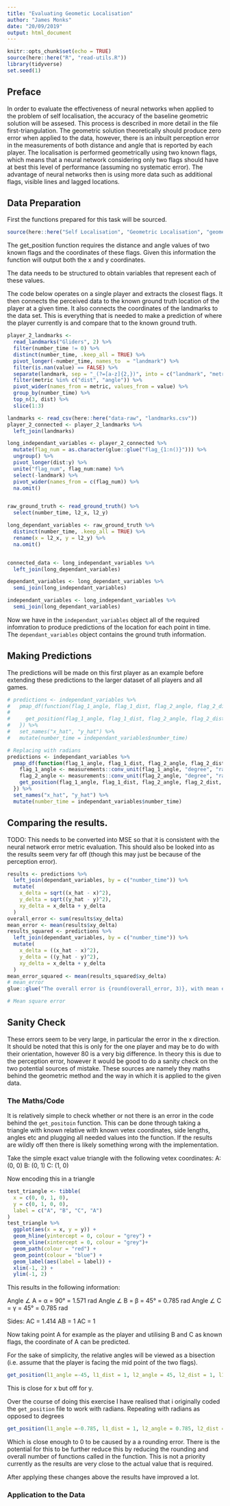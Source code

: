 ```yaml
---
title: "Evaluating Geometic Localisation"
author: "James Monks"
date: "20/09/2019"
output: html_document
---
```


```r
knitr::opts_chunk$set(echo = TRUE)
source(here::here("R", "read-utils.R"))
library(tidyverse)
set.seed(1)
```

## Preface

In order to evaluate the effectiveness of neural networks when applied to the problem of self localisation, the accuracy of the baseline geometric solution will be assesed. This process is described in more detail in the file first-triangulation. The geometric solution theoretically should produce zero error when applied to the data, however, there is an inbuilt perception error in the measurements of both distance and angle that is reported by each player. The localisation is performed geometrically using two known flags, which means that a neural network considering only two flags should have at best this level of performance (assuming no systematic error). The advantage of neural networks then is using more data such as additional flags, visible lines and lagged locations. 

## Data Preparation

First the functions prepared for this task will be sourced.
```r
source(here::here("Self Localisation", "Geometric Localisation", "geometric_self_localisation.R"))
```

The get_position function requires the distance and angle values of two known flags and the coordinates of these flags. Given this information the function will output both the x and y coordinates.

The data needs to be structured to obtain variables that represent each of these values. 

The code below operates on a single player and extracts the closest flags. It then connects the perceived data to the known ground truth location of the player at a given time. It also connects the coordinates of the landmarks to the data set. This is everything that is needed to make a prediction of where the player currently is and compare that to the known ground truth. 
```r
player_2_landmarks <- 
  read_landmarks("Gliders", 2) %>% 
  filter(number_time != 0) %>% 
  distinct(number_time, .keep_all = TRUE) %>% 
  pivot_longer(-number_time, names_to  = "landmark") %>% 
  filter(is.nan(value) == FALSE) %>% 
  separate(landmark, sep = "_(?=[a-z]{2,})", into = c("landmark", "metric")) %>% 
  filter(metric %in% c("dist", "angle")) %>% 
  pivot_wider(names_from = metric, values_from = value) %>% 
  group_by(number_time) %>% 
  top_n(3, dist) %>% 
  slice(1:3) 

landmarks <- read_csv(here::here("data-raw", "landmarks.csv"))
player_2_connected <- player_2_landmarks %>% 
  left_join(landmarks)

long_independant_variables <- player_2_connected %>%
  mutate(flag_num = as.character(glue::glue("flag_{1:n()}"))) %>%
  ungroup() %>%
  pivot_longer(dist:y) %>% 
  unite("flag_num", flag_num:name) %>% 
  select(-landmark) %>% 
  pivot_wider(names_from = c(flag_num)) %>% 
  na.omit()


raw_ground_truth <- read_ground_truth() %>% 
  select(number_time, l2_x, l2_y)

long_dependant_variables <- raw_ground_truth %>%
  distinct(number_time, .keep_all = TRUE) %>% 
  rename(x = l2_x, y = l2_y) %>% 
  na.omit()


connected_data <- long_independant_variables %>% 
  left_join(long_dependant_variables)

dependant_variables <- long_dependant_variables %>% 
  semi_join(long_independant_variables)

independant_variables <- long_independant_variables %>% 
  semi_join(long_dependant_variables)

```


Now we have in the `independant_variables` object all of the required infomration to produce predictions of the location for each point in time. The `dependant_variables` object contains the ground truth information.

## Making Predictions
The predictions will be made on this first player as an example before extending these predictions to the larger dataset of all players and all games. 

```r

# predictions <- independant_variables %>%
#   pmap_df(function(flag_1_angle, flag_1_dist, flag_2_angle, flag_2_dist, flag_1_x, flag_1_y, flag_2_x, flag_2_y, ...) {
#     
#     get_position(flag_1_angle, flag_1_dist, flag_2_angle, flag_2_dist, c(flag_1_x, flag_1_y), c(flag_2_x, flag_2_y)) %>% as.data.frame()
#   }) %>% 
#   set_names("x_hat", "y_hat") %>% 
#   mutate(number_time = independant_variables$number_time)

# Replacing with radians
predictions <- independant_variables %>%
  pmap_df(function(flag_1_angle, flag_1_dist, flag_2_angle, flag_2_dist, flag_1_x, flag_1_y, flag_2_x, flag_2_y, ...) {
    flag_1_angle <- measurements::conv_unit(flag_1_angle, "degree", "radian")
    flag_2_angle <- measurements::conv_unit(flag_2_angle, "degree", "radian")
    get_position(flag_1_angle, flag_1_dist, flag_2_angle, flag_2_dist, c(flag_1_x, flag_1_y), c(flag_2_x, flag_2_y)) %>% as.data.frame()
  }) %>% 
  set_names("x_hat", "y_hat") %>% 
  mutate(number_time = independant_variables$number_time)
```



## Comparing the results. 
TODO: This needs to be converted into MSE so that it is consistent with the neural network error metric evaluation. This should also be looked into as the results seem very far off (though this may just be because of the perception error). 
```r
results <- predictions %>% 
  left_join(dependant_variables, by = c("number_time")) %>% 
  mutate(
    x_delta = sqrt((x_hat - x)^2), 
    y_delta = sqrt((y_hat - y)^2), 
    xy_delta = x_delta + y_delta
  )
overall_error <- sum(results$xy_delta)
mean_error <- mean(results$xy_delta)
results_squared <- predictions %>% 
  left_join(dependant_variables, by = c("number_time")) %>% 
  mutate(
    x_delta = ((x_hat - x)^2), 
    y_delta = ((y_hat - y)^2), 
    xy_delta = x_delta + y_delta
  )
mean_error_squared <- mean(results_squared$xy_delta)
# mean_error
glue::glue("The overall error is {round(overall_error, 3)}, with mean error: {round(mean_error, 3)} (average x: {round(mean(results$x_delta))} ,average y: {round(mean(results$y_delta))}) and a mean squared error of: {round(mean_error_squared)}")

# Mean square error

```


## Sanity Check
These errors seem to be very large, in particular the error in the x direction. It should be noted that this is only for the one player and may be to do with their orientation, however 80 is a very big difference. In theory this is due to the perception error, however it would be good to do a sanity check on the two potential sources of mistake. These sources are namely they maths behind the geometric method and the way in which it is applied to the given data. 

### The Maths/Code
It is relatively simple to check whether or not there is an error in the code behind the `get_positoin` function. This can be done through taking a triangle with known relative with known vetex coordinates, side lengths, angles etc and plugging all needed values into the function. If the results are wildly off then there is likely something wrong with the implementation.

Take the simple exact value triangle with the following vetex coordinates: 
A: (0, 0)
B: (0, 1)
C: (1, 0)

Now encoding this in a triangle
```r
test_triangle <- tibble(
  x = c(0, 0, 1, 0),
  y = c(0, 1, 0, 0), 
  label = c("A", "B", "C", "A")
)
test_triangle %>% 
  ggplot(aes(x = x, y = y)) + 
  geom_hline(yintercept = 0, colour = "grey") + 
  geom_vline(xintercept = 0, colour = "grey")+
  geom_path(colour = "red") + 
  geom_point(colour = "blue") + 
  geom_label(aes(label = label)) +
  xlim(-1, 2) + 
  ylim(-1, 2) 
```



This results in the following information:

Angle ∠ A = α = 90° = 1.571 rad
Angle ∠ B = β = 45° = 0.785 rad
Angle ∠ C = γ = 45° = 0.785 rad

Sides: AC = 1.414  AB = 1 AC = 1

Now taking point A for example as the player and utilising B and C as known flags, the coordinate of A can be predicted. 

For the sake of simplicity, the relative angles will be viewed as a bisection (i.e. assume that the player is facing the mid point of the two flags).

```r
get_position(l1_angle =-45, l1_dist = 1, l2_angle = 45, l2_dist = 1, l1 = c(1, 0), l2 = c(0, 1))
```

This is close for x but off for y. 

Over the course of doing this exercise I have realised that i originally coded the `get_position` file to work with radians. Repeating with radians as opposed to degrees

```r
get_position(l1_angle =-0.785, l1_dist = 1, l2_angle = 0.785, l2_dist = 1, l1 = c(1, 0), l2 = c(0, 1))
```
Which is close enough to 0 to be caused by a  a rounding error. There is the potential for this to be further reduce this by reducing the rounding and overall number of functions called in the function. This is not a priority currently as the results are very close to the actual value that is required.


After applying these changes above the results have improved a lot.

### Application to the Data